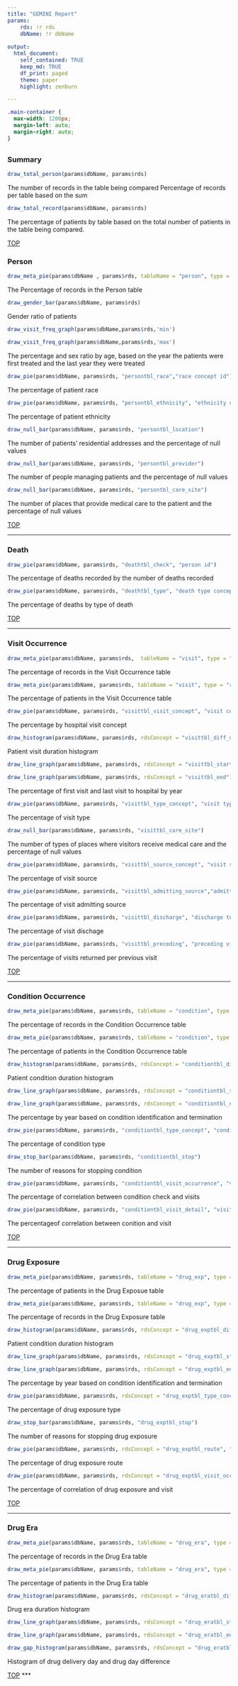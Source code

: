 ```yaml
---
title: "GEMINI Report"
params:
    rds: !r rds
    dbName: !r dbName
    
output: 
  html_document:
    self_contained: TRUE
    keep_md: TRUE
    df_print: paged
    theme: paper
    highlight: zenburn

---
```

```css
.main-container {
  max-width: 1200px;
  margin-left: auto;
  margin-right: auto;
}
```
##   {.tabset}

### **Summary**
```r
draw_total_person(params$dbName, params$rds)
```
The number of records in the table being compared Percentage of records per table based on the sum
<!--비교 대상이 되는 테이블의 레코드 수 총합을 기준으로 한 테이블 별 레코드 백분율. -->

```r
draw_total_record(params$dbName, params$rds)
```
The percentage of patients by table based on the total number of patients in the table being compared.
<!--비교 대상이 되는 테이블의 전체 환자 수를 기준으로 한 테이블 별 환자 백분율.-->

<a href="#Top">TOP</a>

### **Person**
```r
draw_meta_pie(params$dbName , params$rds, tableName = "person", type = "record")
```
The Percentage of records in the Person table
<!--Person 테이블의 레코드가 차지하는 백분율-->

```r
draw_gender_bar(params$dbName, params$rds)
```
Gender ratio of patients
<!--환자들의 성비-->

```r
draw_visit_freq_graph(params$dbName,params$rds,'min')
```

```r
draw_visit_freq_graph(params$dbName,params$rds,'max')
```
The percentage and sex ratio by age, based on the year the patients were first treated and the last year they were treated
<!--환자들이 처음으로 진료받은 연도와 마지막으로 진료받은 연도를 기준으로 한 연령별 백분율 및 성비-->

```r
draw_pie(params$dbName, params$rds, "persontbl_race","race concept id")
```
The percentage of patient race
<!-- 환자 인종별 백분율-->

```r
draw_pie(params$dbName, params$rds, "persontbl_ethnicity", "ethnicity concept id")
```
The percentage of patient ethnicity
<!-- 환자 민족별 백분율 -->

```r
draw_null_bar(params$dbName, params$rds, "persontbl_location")
```
The number of patients' residential addresses and the percentage of null values
<!-- 환자의 거주 주소의 수 및 Null 값의 백분율.-->

```r
draw_null_bar(params$dbName, params$rds, "persontbl_provider")
```
The number of people managing patients and the percentage of null values
<!-- 환자를 관리하는 인원 수와 Null 값의 백분율.-->

```r
draw_null_bar(params$dbName, params$rds, "persontbl_care_site")
```
The number of places that provide medical care to the patient and the percentage of null values
<!-- 환자에게 의료 서비스를 제공하는 장소의 수 및 Null 값의 백분율.-->

<a href="#Top">TOP</a>

***

### **Death**

```r
draw_pie(params$dbName, params$rds, "deathtbl_check", "person id")
```
The percentage of deaths recorded by the number of deaths recorded
<!-- 사망자의 사망 날짜가 기록된 개수에 따른 백분율.-->

```r
draw_pie(params$dbName, params$rds, "deathtbl_type", "death type concept id")
```
The percentage of deaths by type of death
<!-- 사망자의 사망 유형 별 백분율-->

<a href="#Top">TOP</a>

***

### **Visit Occurrence** {.flexbox .vcenter}

```r
draw_meta_pie(params$dbName, params$rds,  tableName = "visit", type = "person")
```
The percentage of records in the Visit Occurrence table
<!-- Visit Occurrence 테이블의 레코드가 차지하는 백분율.-->

```r
draw_meta_pie(params$dbName, params$rds, tableName = "visit", type = "record")
```
The percentage of patients in the Visit Occurrence table
<!-- Visit Occurrence 테이블의 환자가 차지하는 백분율.-->

```r
draw_pie(params$dbName, params$rds, "visittbl_visit_concept", "visit concept id")
```
The percentage by hospital visit concept
<!-- 병원 방문 유형별 백분율.-->

```r
draw_histogram(params$dbName, params$rds, rdsConcept = "visittbl_diff_date")
```
Patient visit duration histogram
<!-- 환자의 방문 기간 히스토그램.-->

```r
draw_line_graph(params$dbName, params$rds, rdsConcept = "visittbl_start")
```

```r
draw_line_graph(params$dbName, params$rds, rdsConcept = "visittbl_end")
```
The percentage of first visit and last visit to hospital by year
<!-- 연도별 병원 최초 방문 및 마지막 방문 백분율.-->

```r
draw_pie(params$dbName, params$rds, "visittbl_type_concept", "visit type concept id")
```
The percentage of visit type
<!-- 방문 기록 유형 구분별 백분율.-->

```r
draw_null_bar(params$dbName, params$rds, "visittbl_care_site")
```
The number of types of places where visitors receive medical care and the percentage of null values
<!-- 방문자가 의료 서비스를 받는 장소의 종류 수 및 Null 값의 백분율.-->

```r
draw_pie(params$dbName, params$rds, "visittbl_source_concept", "visit source concept id")
```
The percentage of visit source
<!-- 방문 구분 코드 별 백분율.-->

```r
draw_pie(params$dbName, params$rds, "visittbl_admitting_source","admitting source concept id")
```
The percentage of visit admitting source
<!-- 방문 허용 코드 별 백분율.-->

```r
draw_pie(params$dbName, params$rds, "visittbl_discharge", "discharge to concept id")
```
The percentage of visit dischage
<!-- 방문 종료 사유별 백분율.-->

```r
draw_pie(params$dbName, params$rds, "visittbl_preceding", "preceding visit occurrence id")
```
The percentage of visits returned per previous visit
<!-- 이전의 방문과 재방문 연관에 따른 비율.-->

<a href="#Top">TOP</a>

***

### **Condition Occurrence** {.flexbox .vcenter}

```r
draw_meta_pie(params$dbName, params$rds, tableName = "condition", type = "person")
```
The percentage of records in the Condition Occurrence table
<!-- Condition Occurrence 테이블의 레코드가 차지하는 백분율.-->

```r
draw_meta_pie(params$dbName, params$rds, tableName = "condition", type = "record")
```
The percentage of patients in the Condition Occurrence table
<!-- Condition Occurrence 테이블의 환자가 차지하는 백분율.-->

```r
draw_histogram(params$dbName, params$rds, rdsConcept = "conditiontbl_diff_date")
```
Patient condition duration histogram
<!-- 질병 기간별 히스토그램.-->

```r
draw_line_graph(params$dbName, params$rds, rdsConcept = "conditiontbl_start")
```

```r
draw_line_graph(params$dbName, params$rds, rdsConcept = "conditiontbl_end")
```
The percentage by year based on condition identification and termination
<!-- 질병 확인 및 종료에 따른 연도별 백분율.-->

```r
draw_pie(params$dbName, params$rds, "conditiontbl_type_concept", "condition type concept id")
```
The percentage of condition type
<!-- 질병 발생 유형별 백분율.-->

```r
draw_stop_bar(params$dbName, params$rds, "conditiontbl_stop")
```
The number of reasons for stopping condition
<!-- 증상이 나타나지 않게 된 이유의 종류 수. -->

```r
draw_pie(params$dbName, params$rds, "conditiontbl_visit_occurrence", "visit detail")
```
The percentage of correlation between condition check and visits
<!-- 증상 확인과 방문 간 상관 관계의 비율.-->

```r
draw_pie(params$dbName, params$rds, "conditiontbl_visit_detail", "visit detail")
```
The percentageof correlation between conition and visit
<!-- 증상과 방문 내용과의 상관 관계 비율.-->


<a href="#Top">TOP</a>

***

### **Drug Exposure** {.flexbox .vcenter}

```r
draw_meta_pie(params$dbName, params$rds, tableName = "drug_exp", type = "person")
```
The percentage of patients in the Drug Exposue table
<!-- Drug Exposue 테이블의 환자가 차지하는 백분율.-->

```r
draw_meta_pie(params$dbName, params$rds, tableName = "drug_exp", type = "record")
```
The percentage of records in the Drug Exposure table
<!-- Drug Exposue 테이블의 레코드가 차지하는 백분율.-->

```r
draw_histogram(params$dbName, params$rds, rdsConcept = "drug_exptbl_diff_date")
```
Patient condition duration histogram
<!-- 질병 기간별 히스토그램.-->

```r
draw_line_graph(params$dbName, params$rds, rdsConcept = "drug_exptbl_start")
```

```r
draw_line_graph(params$dbName, params$rds, rdsConcept = "drug_exptbl_end")
```
The percentage by year based on condition identification and termination
<!-- 질병 확인 및 종료에 따른 연도별 백분율.-->

```r
draw_pie(params$dbName, params$rds, rdsConcept = "drug_exptbl_type_concept", "drug type concept id")
```
The percentage of drug exposure type
<!-- 약물 제공 유형별 백분율.-->

<!-- NULL -->
```r
draw_stop_bar(params$dbName, params$rds, "drug_exptbl_stop")
```
The number of reasons for stopping drug exposure
<!-- 약물 제공을 중지한 사유의 종류 수. -->

```r
draw_pie(params$dbName, params$rds, rdsConcept = "drug_exptbl_route", "route concept id")
```
The percentage of drug exposure route
<!-- 약물 제공을 한 경로별 백분율.-->

```r
draw_pie(params$dbName, params$rds, rdsConcept = "drug_exptbl_visit_occurrence", "visit occurrence id")
```
The percentage of correlation of drug exposure and visit
<!-- 약물 제공과 방문 간 연관 관계의 비율.-->

<a href="#Top">TOP</a>

***

### **Drug Era** {.flexbox .vcenter}

```r
draw_meta_pie(params$dbName, params$rds, tableName = "drug_era", type = "person")
```
The percentage of records in the Drug Era table
<!-- Drug Era 테이블의 레코드가 차지하는 백분율.-->

```r
draw_meta_pie(params$dbName, params$rds, tableName = "drug_era", type = "record")
```
The percentage of patients in the Drug Era table
<!-- Drug Era 테이블의 환자가 차지하는 백분율.-->

```r
draw_histogram(params$dbName, params$rds, rdsConcept = "drug_eratbl_diff_date")
```
Drug era duration histogram
<!--Drug - 약물 복용 기간에 대한 히스토그램-->

```r
draw_line_graph(params$dbName, params$rds, rdsConcept = "drug_eratbl_start")
```

```r
draw_line_graph(params$dbName, params$rds, rdsConcept = "drug_eratbl_end")
```
<!-- This figure shows that the Drug Era start and end.-->

```r
draw_gap_histogram(params$dbName, params$rds, rdsConcept = "drug_eratbl_gap_days")
```
Histogram of drug delivery day and drug day difference
<!-- 약물 제공일과 약물 복용일 차이에 대한 히스토그램. -->

<a href="#Top">TOP</a>
***
